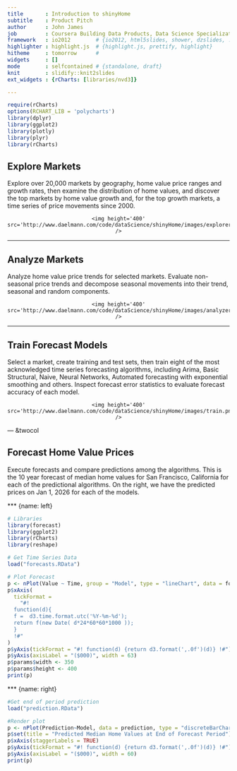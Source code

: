 ```yaml
---
title       : Introduction to shinyHome
subtitle    : Product Pitch
author      : John James
job         : Coursera Building Data Products, Data Science Specialization
framework   : io2012        # {io2012, html5slides, shower, dzslides, ...}
highlighter : highlight.js  # {highlight.js, prettify, highlight}
hitheme     : tomorrow      # 
widgets     : []
mode        : selfcontained # {standalone, draft}
knit        : slidify::knit2slides
ext_widgets : {rCharts: [libraries/nvd3]}

--- 
```


```r
require(rCharts)
options(RCHART_LIB = 'polycharts')
library(dplyr)
library(ggplot2)
library(plotly)
library(plyr)
library(rCharts)
```

## Explore Markets
Explore over 20,000 markets by geography, home value price ranges and growth rates, then examine the distribution of home values, and discover the top markets by home value growth and, for the top growth markets, a time series of price movements since 2000.  

<div style='text-align: center;'>
    <img height='400' src='http://www.daelmann.com/code/dataScience/shinyHome/images/explorer.png' />
</div>

--- 

## Analyze Markets
Analyze home value price trends for selected markets. Evaluate non-seasonal price trends and decompose seasonal movements into their trend, seasonal and random components.

<div style='text-align: center;'>
    <img height='400' src='http://www.daelmann.com/code/dataScience/shinyHome/images/analyzer.png' />
</div>

--- 

## Train Forecast Models
Select a market, create training and test sets, then train eight of the most acknowledged time series forecasting algorithms, including Arima, Basic Structural, Naive, Neural Networks, Automated forecasting with exponential smoothing and others. Inspect forecast error statistics to evaluate forecast accuracy of each model.

<div style='text-align: center;'>
    <img height='400' src='http://www.daelmann.com/code/dataScience/shinyHome/images/train.png' />
</div>

--- &twocol

## Forecast Home Value Prices
Execute forecasts and compare predictions among the algorithms.  This is the 10 year forecast of median home values for San Francisco, California for each of the predictional algorithms. On the right, we have the predicted prices on Jan 1, 2026 for each of the models.

*** {name: left}
```r
# Libraries
library(forecast)
library(ggplot2)
library(rCharts)
library(reshape)

# Get Time Series Data
load("forecasts.RData")

# Plot Forecast
p <- nPlot(Value ~ Time, group = "Model", type = "lineChart", data = forecasts)
p$xAxis(
  tickFormat = 
    "#!
  function(d){
  f =  d3.time.format.utc('%Y-%m-%d');
  return f(new Date( d*24*60*60*1000 ));
  }
  !#"
)
p$yAxis(tickFormat = "#! function(d) {return d3.format(',.0f')(d)} !#")
p$yAxis(axisLabel = "($000)", width = 63)
p$params$width <- 350
p$params$height <- 400
print(p)
```

*** {name: right}
```r
#Get end of period prediction
load("prediction.RData")

#Render plot
p <- nPlot(Prediction~Model, data = prediction, type = "discreteBarChart", dom = "predictionPlot", height = 400, width = 350)
p$set(title = "Predicted Median Home Values at End of Forecast Period")
p$xAxis(staggerLabels = TRUE)
p$yAxis(tickFormat = "#! function(d) {return d3.format(',.0f')(d)} !#")
p$yAxis(axisLabel = "($000)", width = 60)
print(p)

```
